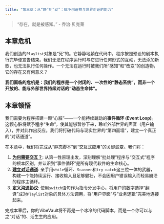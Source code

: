 ```yaml
---
title: "第三章：从“静”到“动”：赋予创造物与世界对话的能力"
---
```


> "存在，就是被感知。" - 乔治·贝克莱

## 本章危机

我们创造的`Playlist`对象是“死”的。它静静地躺在代码中，程序按照预设的剧本执行完毕便宣告结束。我们无法在程序运行时与它进行任何形式的互动，无法添加新歌，也无法执行任何操作。一个无法在运行时被我们所“感知”和“改变”的创造物，它的存在又有何意义？

**我们面临的危机是：我们的程序是一个封闭的、一次性的“静态系统”，而非一个开放的、能与外部世界持续对话的“动态生命体”。**

## 本章顿悟

我们需要为程序搭建一颗“心脏”——一个能持续跳动的**事件循环 (Event Loop)**。这颗心脏将赋予程序“生命”，使其能够暂停下来，聆听外部世界的声音（用户输入），并对此作出反应。我们将打破代码与现实世界的“第四面墙”，建立一个真正的“对话通道”。

在本章中，我们将完成从“静态脚本”到“交互式应用”的关键蜕变。我们将：

1.  **[为何需要交互？](./01-why-interactive.qmd)**: 从第一性原理出发，深刻理解“批处理”程序与“交互式”程序的根本区别，并认识到“事件循环”是所有现代软件的生命核心。
2.  **[建立对话通道](./02-dialogue-channel.qmd)**: 亲手用`while`循环、`Scanner`和`try-catch`这三位一体的武器，构建一个能持续运行、接收输入且足够健壮，不会因用户错误输入而轻易崩溃的程序主循环。
3.  **[定义沟通协议](./03-command-protocol.qmd)**: 使用`switch`语句作为指令分发中心，将用户的数字选择“翻译”成对`Playlist`对象的具体方法调用，将“用户界面”与“业务逻辑”完美地连接起来。

完成本章后，你的VibeVault将不再是一个冰冷的代码脚本，而是一个你可以与之“对话”的、活生生的应用。 